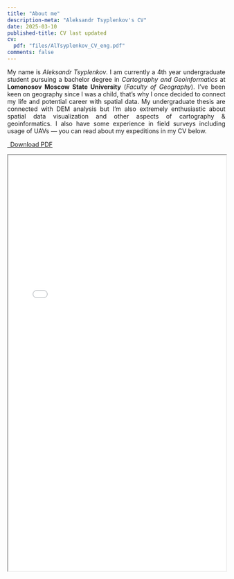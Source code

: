```yaml
---
title: "About me"
description-meta: "Aleksandr Tsyplenkov's CV"
date: 2025-03-10
published-title: CV last updated
cv:
  pdf: "files/AlTsyplenkov_CV_eng.pdf"
comments: false
---
```


<p align="justify">My name is *Aleksandr Tsyplenkov*. I am currently a 4th year undergraduate student pursuing a bachelor degree in *Cartography and Geoinformatics* at **Lomonosov Moscow State University** (*Faculty of Geography*). I've been keen on geography since I was a child, that's why I once decided to connect my life and potential career with spatial data. 
My undergraduate thesis are connected with DEM analysis but I'm also extremely enthusiastic about spatial data visualization and other aspects of cartography & geoinformatics. I also have some experience in field surveys including usage of UAVs — you can read about my expeditions in my CV below.</p>

```{=html}
<p class="text-center">
  <a class="btn btn-primary btn-lg cv-download" href="files/AlTsyplenkov_CV_eng.pdf" target="_blank">
    <i class="fa fa-file-pdf"></i>&ensp;Download PDF
  </a>
</p>

<div class="embed-container">
   <iframe src="files/AlTsyplenkov_CV_eng.pdf#toolbar=0&navpanes=0" title="foo" width="100%" height="960"></iframe>
</div>
```

